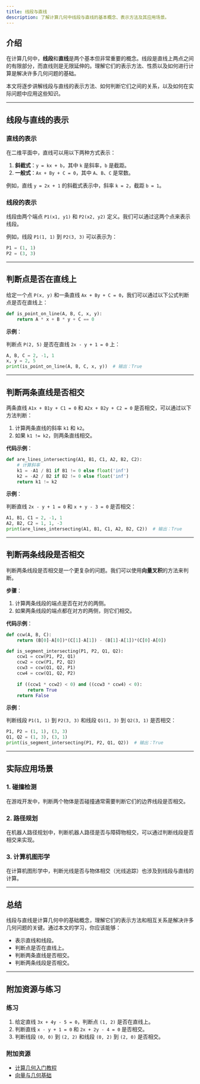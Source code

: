 ```yaml
---
title: 线段与直线
description: 了解计算几何中线段与直线的基本概念、表示方法及其应用场景。
---
```


## 介绍

在计算几何中，**线段**和**直线**是两个基本但非常重要的概念。线段是直线上两点之间的有限部分，而直线则是无限延伸的。理解它们的表示方法、性质以及如何进行计算是解决许多几何问题的基础。

本文将逐步讲解线段与直线的表示方法、如何判断它们之间的关系，以及如何在实际问题中应用这些知识。

---

## 线段与直线的表示

### 直线的表示

在二维平面中，直线可以用以下两种方式表示：

1. **斜截式**：`y = kx + b`，其中 `k` 是斜率，`b` 是截距。
2. **一般式**：`Ax + By + C = 0`，其中 `A`、`B`、`C` 是常数。

例如，直线 `y = 2x + 1` 的斜截式表示中，斜率 `k = 2`，截距 `b = 1`。

### 线段的表示

线段由两个端点 `P1(x1, y1)` 和 `P2(x2, y2)` 定义。我们可以通过这两个点来表示线段。

例如，线段 `P1(1, 1)` 到 `P2(3, 3)` 可以表示为：

```python
P1 = (1, 1)
P2 = (3, 3)
```

---

## 判断点是否在直线上

给定一个点 `P(x, y)` 和一条直线 `Ax + By + C = 0`，我们可以通过以下公式判断点是否在直线上：

```python
def is_point_on_line(A, B, C, x, y):
    return A * x + B * y + C == 0
```

**示例**：

判断点 `P(2, 5)` 是否在直线 `2x - y + 1 = 0` 上：

```python
A, B, C = 2, -1, 1
x, y = 2, 5
print(is_point_on_line(A, B, C, x, y))  # 输出：True
```

---

## 判断两条直线是否相交

两条直线 `A1x + B1y + C1 = 0` 和 `A2x + B2y + C2 = 0` 是否相交，可以通过以下方法判断：

1. 计算两条直线的斜率 `k1` 和 `k2`。
2. 如果 `k1 != k2`，则两条直线相交。

**代码示例**：

```python
def are_lines_intersecting(A1, B1, C1, A2, B2, C2):
    # 计算斜率
    k1 = -A1 / B1 if B1 != 0 else float('inf')
    k2 = -A2 / B2 if B2 != 0 else float('inf')
    return k1 != k2
```

**示例**：

判断直线 `2x - y + 1 = 0` 和 `x + y - 3 = 0` 是否相交：

```python
A1, B1, C1 = 2, -1, 1
A2, B2, C2 = 1, 1, -3
print(are_lines_intersecting(A1, B1, C1, A2, B2, C2))  # 输出：True
```

---

## 判断两条线段是否相交

判断两条线段是否相交是一个更复杂的问题。我们可以使用**向量叉积**的方法来判断。

**步骤**：

1. 计算两条线段的端点是否在对方的两侧。
2. 如果两条线段的端点都在对方的两侧，则它们相交。

**代码示例**：

```python
def ccw(A, B, C):
    return (B[0]-A[0])*(C[1]-A[1]) - (B[1]-A[1])*(C[0]-A[0])

def is_segment_intersecting(P1, P2, Q1, Q2):
    ccw1 = ccw(P1, P2, Q1)
    ccw2 = ccw(P1, P2, Q2)
    ccw3 = ccw(Q1, Q2, P1)
    ccw4 = ccw(Q1, Q2, P2)
    
    if ((ccw1 * ccw2) < 0) and ((ccw3 * ccw4) < 0):
        return True
    return False
```

**示例**：

判断线段 `P1(1, 1)` 到 `P2(3, 3)` 和线段 `Q1(1, 3)` 到 `Q2(3, 1)` 是否相交：

```python
P1, P2 = (1, 1), (3, 3)
Q1, Q2 = (1, 3), (3, 1)
print(is_segment_intersecting(P1, P2, Q1, Q2))  # 输出：True
```

---

## 实际应用场景

### 1. 碰撞检测

在游戏开发中，判断两个物体是否碰撞通常需要判断它们的边界线段是否相交。

### 2. 路径规划

在机器人路径规划中，判断机器人路径是否与障碍物相交，可以通过判断线段是否相交来实现。

### 3. 计算机图形学

在计算机图形学中，判断光线是否与物体相交（光线追踪）也涉及到线段与直线的计算。

---

## 总结

线段与直线是计算几何中的基础概念，理解它们的表示方法和相互关系是解决许多几何问题的关键。通过本文的学习，你应该能够：

- 表示直线和线段。
- 判断点是否在直线上。
- 判断两条直线是否相交。
- 判断两条线段是否相交。

---

## 附加资源与练习

### 练习

1. 给定直线 `3x + 4y - 5 = 0`，判断点 `(1, 2)` 是否在直线上。
2. 判断直线 `x - y + 1 = 0` 和 `2x + 2y - 4 = 0` 是否相交。
3. 判断线段 `(0, 0)` 到 `(2, 2)` 和线段 `(0, 2)` 到 `(2, 0)` 是否相交。

### 附加资源

- [计算几何入门教程](https://example.com)
- [向量与几何基础](https://example.com)
